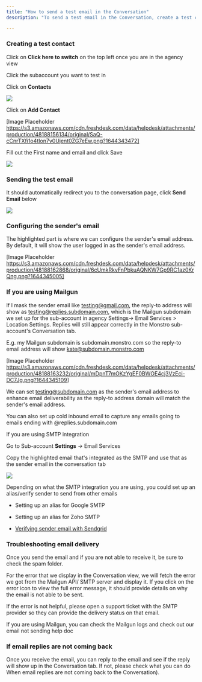 ```yaml
---
title: "How to send a test email in the Conversation"
description: "To send a test email in the Conversation, create a test contact by switching to the agency view, then select the desired subaccount."

---
```


### Creating a test contact

Click on  **Click here to switch**  on the top left once you are in the agency view

Click the subaccount you want to test in

Click on  **Contacts**

![](https://i.ibb.co/zNV0S4V/2023-1-24-11-50-37.gif)

Click on  **Add Contact**

[Image Placeholder https://s3.amazonaws.com/cdn.freshdesk.com/data/helpdesk/attachments/production/48188156134/original/SaQ-cCnrTXfi1o4tIon7v0Ujent0ZG7eEw.png?1644343472]
  
Fill out the First name and email and click Save

![](https://s3.amazonaws.com/cdn.freshdesk.com/data/helpdesk/attachments/production/48188156256/original/Ndu-D6s5V60eU7X7FZn4qtOr8EvbZMFSKQ.png?1644343506)
 
### Sending the test email

It should automatically redirect you to the conversation page, click **Send Email** below

![](https://s3.amazonaws.com/cdn.freshdesk.com/data/helpdesk/attachments/production/48188156572/original/yzPLNGRd664AKnruJpRp3KPCmDjdziPJRA.png?1644343559)

### Configuring the sender's email

The highlighted part is where we can configure the sender's email address.  By default, it will show the user logged in as the sender's email address.

[Image Placeholder https://s3.amazonaws.com/cdn.freshdesk.com/data/helpdesk/attachments/production/48188162868/original/6cUmkRkvFnPbkuAQNKW7Gp9RC1az0KrQng.png?1644345005]

### If you are using Mailgun

If I mask the sender email like testing@gmail.com, the reply-to address will show as testing@replies.subdomain.com, which is the Mailgun subdomain we set up for the sub-account in agency Settings-> Email Services > Location Settings. Replies will still appear correctly in the Monstro sub-account's Conversation tab.

E.g. my Mailgun subdomain is subdomain.monstro.com so the reply-to email address will show kate@subdomain.monstro.com

[Image Placeholder https://s3.amazonaws.com/cdn.freshdesk.com/data/helpdesk/attachments/production/48188163232/original/mDpnT7mOKzYgEF0BWOE4cj3VzEci-DC7Jg.png?1644345109]

We can set  [testing@subdomain.com](mailto:testing@subdomain.com)  as the sender's email address to enhance email deliverability as the reply-to address domain will match the sender's email address.

You can also set up cold inbound email to capture any emails going to emails ending with @replies.subdomain.com

If you are using SMTP integration

Go to Sub-account **Settings**  -> Email Services

Copy the highlighted email that's integrated as the SMTP and use that as the sender email in the conversation tab

![](https://s3.amazonaws.com/cdn.freshdesk.com/data/helpdesk/attachments/production/48283730097/original/KE3Wxli8wEXikutAlAAxosnWL15gY7GK8Q.png?1677268384)

Depending on what the SMTP integration you are using, you could set up an alias/verify sender to send from other emails

-  Setting up an alias for Google SMTP

-  Setting up an alias for Zoho SMTP

-  [Verifying sender email with Sendgrid](https://docs.sendgrid.com/ui/sending-email/senders)

### Troubleshooting email delivery

Once you send the email and if you are not able to receive it, be sure to check the spam folder. 

For the error that we display in the Conversation view, we will fetch the error we got from the Mailgun API/ SMTP server and display it. If you click on the error icon to view the full error message, it should provide details on why the email is not able to be sent. 

If the error is not helpful, please open a support ticket with the SMTP provider so they can provide the delivery status on that email.


If you are using Mailgun, you can check the Mailgun logs and check out our email not sending help doc

### If email replies are not coming back

Once you receive the email, you can reply to the email and see if the reply will show up in the Conversation tab. If not, please check what you can do When email replies are not coming back to the Conversation).